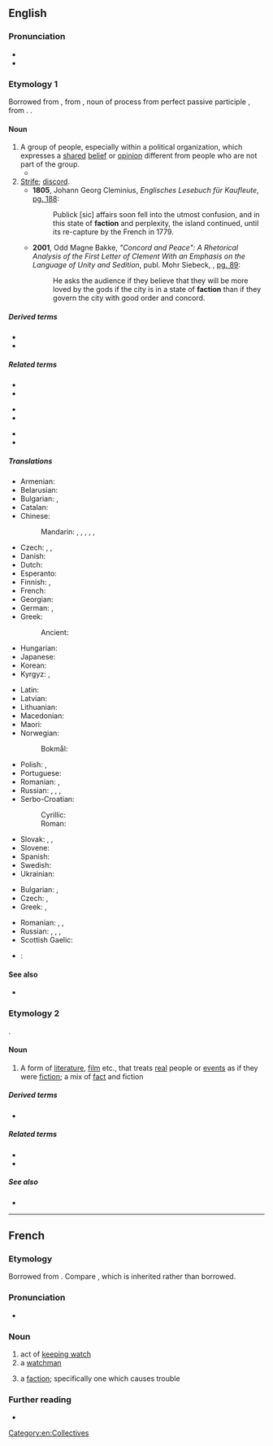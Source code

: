 {{also|-faction|fraction}}
==English==
{{wikipedia}}

===Pronunciation===
* {{IPA|/ˈfæk.ʃən/|/ˈfæk.ʃn̩/|lang=en}}
* {{rhymes|ækʃən|lang=en}}

===Etymology 1===
{{PIE root|en|dʰeh₁}}
Borrowed from {{bor|en|frm|faction}}, from {{der|en|la|factiō||a group of people acting together, a political faction}}, noun of process from perfect passive participle {{m|la|factus}}, from {{m|la|faciō||do, make}}. {{doublet|fashion|lang=en}}.

====Noun====
{{en-noun}}

# A group of people, especially within a political organization, which expresses a [[shared]] [[belief]] or [[opinion]] different from people who are not part of the group.
#* {{quote-book|lang=en|title=Essays, Moral and Political|author=[[w:David Hume|David Hume]]|year=1748|chapter=Of Parties in General — How '''factions''' arise and contend.|passage=Real '''factions''' may be divided into those from interest, from principle, and from affection}}
# [[strife|Strife]]; [[discord]].
#* '''1805''', Johann Georg Cleminius, ''Englisches Lesebuch für Kaufleute'', [http://books.google.com/books?id=B9cRAAAAIAAJ&pg=PA188&dq=faction&lr=&num=100&as_brr=3 pg. 188]:
#*: Publick [sic] affairs soon fell into the utmost confusion, and in this state of '''faction''' and perplexity, the island continued, until its re-capture by the French in 1779.
#* '''2001''', Odd Magne Bakke, ''"Concord and Peace": A Rhetorical Analysis of the First Letter of Clement With an Emphasis on the Language of Unity and Sedition'', publ. Mohr Siebeck, {{ISBN|3161476379}}, [http://books.google.com/books?id=cI1btFqWegoC&pg=PA89&dq=%22faction%22&as_brr=3&sig=R6XBNzJrKPdhILpQQfGC22KlIgc pg. 89]:
#*: He asks the audience if they believe that they will be more loved by the gods if the city is in a state of '''faction''' than if they govern the city with good order and concord.

=====Derived terms=====
* {{l|en|factional}}
* {{l|en|factionalize}}

=====Related terms=====
{{rel-top3|Terms etymologically related to ''faction'' (etymology 1)}}
* {{l|en|-faction}}
* {{l|en|fact}}
{{rel-mid3}}
* {{l|en|factor}}
* {{l|en|factorial}}
{{rel-mid3}}
* {{l|en|factory}}
* {{l|en|fashion}}
{{rel-bottom}}

=====Translations=====
{{trans-top|group of people}}
* Armenian: {{t+|hy|խմբակցություն}}
* Belarusian: {{t|be|фра́кцыя|f}}
* Bulgarian: {{t+|bg|фра́кция|f}}, {{t+|bg|кли́ка|f}}
* Catalan: {{t+|ca|facció|f}}
* Chinese:
*: Mandarin: {{t+|cmn|幫派|sc=Hani}}, {{t+|cmn|帮派|tr=bāngpài|sc=Hani}}, {{t+|cmn|派別|sc=Hani}}, {{t+|cmn|派别|tr=pàibié|sc=Hani}}, {{t+|cmn|派系|tr=pàixì|sc=Hani}}, {{t+|cmn|派|tr=pài|sc=Hani}}
* Czech: {{t+|cs|frakce|f}}, {{t+|cs|křídlo|n}}, {{t+|cs|klika|f}}
* Danish: {{t|da|fraktion|c}}
* Dutch: {{t+|nl|fractie|f}}
* Esperanto: {{t|eo|fakcio}}
* Finnish: {{t+|fi|siipi}}, {{t+|fi|suuntaus}}
* French: {{t+|fr|faction|f}}
* Georgian: {{t|ka|ფრაქცია}}
* German: {{t+|de|Fraktion|f}}, {{t+|de|Seite|f}}
* Greek: {{t+|el|φατρία|f}}
*: Ancient: {{t|grc|αἵρεσις|f}}
* Hungarian: {{t+|hu|klikk}}
* Japanese: {{t+|ja|派閥|tr=はばつ, habatsu|sc=Jpan}}
* Korean: {{t+|ko|파벌}}
* Kyrgyz: {{t+|ky|фракция}}, {{t+|ky|группировка}}
{{trans-mid}}
* Latin: {{t+|la|pars}}
* Latvian: {{t|lv|frakcija|f}}
* Lithuanian: {{t|lt|frakcija|f}}
* Macedonian: {{t|mk|фракција|f}}
* Maori: {{t|mi|uepū}}
* Norwegian:
*: Bokmål: {{t|nb|fraksjon|m}}
* Polish: {{t+|pl|frakcja|f}}, {{t+|pl|stronnictwo|n}}
* Portuguese: {{t+|pt|facção|f}}
* Romanian: {{t+|ro|facțiune}}, {{t+|ro|fracțiune|f}}
* Russian: {{t+|ru|фра́кция|f}}, {{t+|ru|группиро́вка|f}}, {{t+|ru|кли́ка|f}}, {{t+|ru|крыло}}
* Serbo-Croatian:
*: Cyrillic: {{t|sh|фракција|f}}
*: Roman: {{t+|sh|frakcija|f}}
* Slovak: {{t|sk|frakcia|f}}, {{t+|sk|krídlo|n}}, {{t|sk|klika|f}}
* Slovene: {{t|sl|frakcija|f}}
* Spanish: {{t+|es|facción|f}}
* Swedish: {{t+|sv|fraktion|c}}
* Ukrainian: {{t|uk|фра́кція|f}}
{{trans-bottom}}

{{trans-top|strife}}
* Bulgarian: {{t+|bg|разногласие|n|sc=Cyrl}}, {{t+|bg|раздор|m|sc=Cyrl}}
* Czech: {{t|cs|rozkol|m}}, {{t|cs|rozpor|m}}
* Greek: {{t+|el|διχόνοια|f}}, {{t+|el|φαγωμάρα|f}}
{{trans-mid}}
* Romanian: {{t+|ro|dezbinare|f}}, {{t+|ro|rivalitate|f}}, {{t+|ro|vrajbă|f}}
* Russian: {{t+|ru|раздор|alt=раздо́ры|m-p}}, {{t+|ru|распря|alt=ра́спри|f-p}}, {{t+|ru|интрига|alt=интри́ги|f-p}}, {{t+|ru|разногла́сие|n}}
* Scottish Gaelic: {{t|gd|eadar-dhealachadh|m}}
{{trans-bottom}}

{{checktrans-top}}
* {{ttbc|te}}: {{t+check|te|ముఠా}}
{{trans-mid}}
{{trans-bottom}}

====See also====
* {{l|en|splinter group}}

===Etymology 2===
{{blend|fact|fiction|lang=en}}.

====Noun====
{{en-noun}}

# A form of [[literature]], [[film]] etc., that treats [[real]] people or [[event]]s as if they were [[fiction]]; a mix of [[fact]] and fiction

=====Derived terms=====
* {{l|en|science faction}}

=====Related terms=====
* {{l|en|fact}}
* {{l|en|fiction}}

=====See also=====
* {{pedialite|Non-fiction novel}}

[[Category:en:Collectives]]

----

==French==

===Etymology===
Borrowed from {{bor|fr|la|factio|factiō, factiōnem}}. Compare {{doublet|façon|lang=fr|notext=1}}, which is inherited rather than borrowed.

===Pronunciation===
* {{fr-IPA}}

===Noun===
{{fr-noun|f}}

# act of [[keep watch|keeping watch]]
# a [[watchman]]
# {{lb|fr|politics}} a [[#English|faction]]; specifically one which causes trouble

===Further reading===
* {{R:TLFi}}
